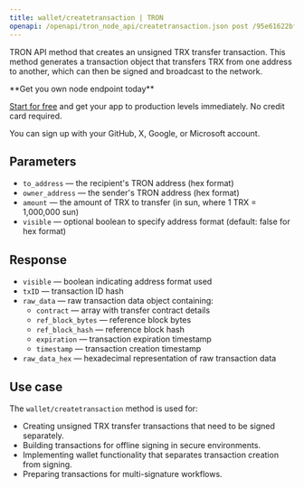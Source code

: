---
title: wallet/createtransaction | TRON
openapi: /openapi/tron_node_api/createtransaction.json post /95e61622bf6a8af293978377718e3b77/wallet/createtransaction
---

TRON API method that creates an unsigned TRX transfer transaction. This method generates a transaction object that transfers TRX from one address to another, which can then be signed and broadcast to the network.

<Check>
**Get you own node endpoint today**

[Start for free](https://console.chainstack.com/) and get your app to production levels immediately. No credit card required.

You can sign up with your GitHub, X, Google, or Microsoft account.
</Check>


## Parameters

* `to_address` — the recipient's TRON address (hex format)
* `owner_address` — the sender's TRON address (hex format)
* `amount` — the amount of TRX to transfer (in sun, where 1 TRX = 1,000,000 sun)
* `visible` — optional boolean to specify address format (default: false for hex format)

## Response

* `visible` — boolean indicating address format used
* `txID` — transaction ID hash
* `raw_data` — raw transaction data object containing:
  * `contract` — array with transfer contract details
  * `ref_block_bytes` — reference block bytes
  * `ref_block_hash` — reference block hash
  * `expiration` — transaction expiration timestamp
  * `timestamp` — transaction creation timestamp
* `raw_data_hex` — hexadecimal representation of raw transaction data

## Use case

The `wallet/createtransaction` method is used for:

* Creating unsigned TRX transfer transactions that need to be signed separately.
* Building transactions for offline signing in secure environments.
* Implementing wallet functionality that separates transaction creation from signing.
* Preparing transactions for multi-signature workflows.